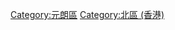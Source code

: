 {{Catnav|頁面分類|各種主題的頁面分類|依中国各省来作的分类|中国各省行政区划|香港行政區劃|元朗區}}

{{commonscat|Lok Ma Chau}}
{{catmore}}
[[Category:元朗區|Category:元朗區]]
[[Category:北區_(香港)|Category:北區 (香港)]]